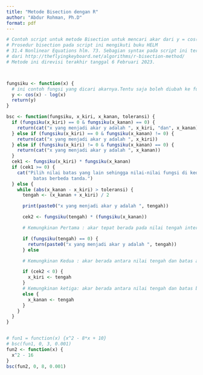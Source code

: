 ---
title: "Metode Bisection dengan R"
author: "Abdur Rohman, Ph.D"
format: pdf
---

```{r}
# Contoh script untuk metode Bisection untuk mencari akar dari y = cos(x)-x
# Prosedur bisection pada script ini mengikuti buku HELM
# 31.4 Nonlinear Equations hlm. 73. Sebagian syntax pada script ini terinspirasi
# dari http://theflyingkeyboard.net/algorithms/r-bisection-method/
# Metode ini direvisi terakhir tanggal 6 Februari 2023.



fungsiku <- function(x) {
  # ini contoh fungsi yang dicari akarnya.Tentu saja boleh diubah ke fungsi lain.
  y <- cos(x) - log(x)
  return(y)
}

bsc <- function(fungsiku, x_kiri, x_kanan, toleransi) {
  if (fungsiku(x_kiri) == 0 & fungsiku(x_kanan) == 0) {
    return(cat("x yang menjadi akar y adalah ", x_kiri, "dan", x_kanan))
  } else if (fungsiku(x_kiri) == 0 & fungsiku(x_kanan) != 0) {
    return(cat("x yang menjadi akar y adalah ", x_kiri))
  } else if (fungsiku(x_kiri) != 0 & fungsiku(x_kanan) == 0) {
    return(cat("x yang menjadi akar y adalah ", x_kanan))
  }
  cek1 <- fungsiku(x_kiri) * fungsiku(x_kanan)
  if (cek1 >= 0) {
    cat("Pilih nilai batas yang lain sehingga nilai-nilai fungsi di kedua 
          batas berbeda tanda.")
  } else {
    while (abs(x_kanan - x_kiri) > toleransi) {
      tengah <- (x_kanan + x_kiri) / 2

      print(paste0("x yang menjadi akar y adalah ", tengah))

      cek2 <- fungsiku(tengah) * (fungsiku(x_kanan))

      # Kemungkinan Pertama : akar tepat berada pada nilai tengah interval

      if (fungsiku(tengah) == 0) {
        return(paste0("x yang menjadi akar y adalah ", tengah))
      } else

      # Kemungkinan Kedua : akar berada antara nilai tengah dan batas atas

      if (cek2 < 0) {
        x_kiri <- tengah
      }
      # Kemungkinan ketiga: akar berada antara nilai tengah dan batas bawah
      else {
        x_kanan <- tengah
      }
    }
  }
}


# fun1 = function(x) {x^2 - 8*x + 10}
# bsc(fun1, 0, 3, 0.001)
fun2 <- function(x) {
  x^2 - 16
}
bsc(fun2, 0, 8, 0.001)
```